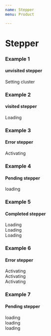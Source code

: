 ```yaml
---
name: Stepper
menu: Product

---
```


# Stepper
### Example 1
#### unvisited stepper
<Playground>

  <div class="stepper-indicator unvisited">
    <div class="stepper-indicator-step_mark">
      <div class="d-flex">
        <div class="indicator-circle"></div>
          <span class="stepper-indicator-step_mark__line"></span>
        </div>
      <div class="stepper-indicator-step_mark__name">Setting cluster</div>
    </div>
  </div>  

</Playground>

### Example 2
#### visited stepper
<Playground>

  <div class="stepper-indicator visited">
    <div class="stepper-indicator-step_mark">
      <div class="d-flex">
        <div class="indicator-circle"></div>
          <span class="stepper-indicator-step_mark__line"></span>
        </div>
      <div class="stepper-indicator-step_mark__name">Loading</div>
    </div>
  </div> 
  
</Playground>


### Example 3
#### Error stepper
<Playground>

  <div class="stepper-indicator failed-step">
    <div class="stepper-indicator-step_mark">
      <div class="d-flex">
        <div class="indicator-circle"></div>
          <span class="stepper-indicator-step_mark__line"></span>
        </div>
      <div class="stepper-indicator-step_mark__name">Activating</div>
    </div>
  </div> 

</Playground>

### Example 4
#### Pending stepper
<Playground>

  <div class="stepper-indicator current-step ">
    <div class="stepper-indicator-step_mark">
      <div class="d-flex">
        <div class="indicator-circle"></div>
          <span class="stepper-indicator-step_mark__line"></span>
        </div>
      <div class="stepper-indicator-step_mark__name">loading</div>
    </div>
  </div> 

</Playground>

### Example 5
#### Completed stepper
<Playground>

  <div class="stepper-indicator visited">
    <div class="stepper-indicator-step_mark">
      <div class="d-flex">
        <div class="indicator-circle"></div>
          <span class="stepper-indicator-step_mark__line"></span>
        </div>
      <div class="stepper-indicator-step_mark__name">Loading</div>
    </div>
        <div class="stepper-indicator-step_mark">
      <div class="d-flex">
        <div class="indicator-circle"></div>
          <span class="stepper-indicator-step_mark__line"></span>
        </div>
      <div class="stepper-indicator-step_mark__name">Loading</div>
    </div>
        <div class="">
      <div class="d-flex">
        <div class="indicator-circle"></div>
        </div>
      <div class="stepper-indicator-step_mark__name">Loading</div>
    </div>
  </div> 
  
</Playground>


### Example 6
#### Error stepper
<Playground>

  <div class="stepper-indicator failed-step">
    <div class="stepper-indicator-step_mark">
      <div class="d-flex">
        <div class="indicator-circle"></div>
          <span class="stepper-indicator-step_mark__line"></span>
        </div>
      <div class="stepper-indicator-step_mark__name">Activating</div>
    </div>
        <div class="stepper-indicator-step_mark">
      <div class="d-flex">
        <div class="indicator-circle"></div>
          <span class="stepper-indicator-step_mark__line"></span>
        </div>
      <div class="stepper-indicator-step_mark__name">Activating</div>
    </div>
        <div class="">
      <div class="d-flex">
        <div class="indicator-circle"></div>
        </div>
      <div class="stepper-indicator-step_mark__name">Activating</div>
    </div>
  </div> 

</Playground>

### Example 7
#### Pending stepper
<Playground>

  <div class="stepper-indicator current-step ">
    <div class="stepper-indicator-step_mark">
      <div class="d-flex">
        <div class="indicator-circle"></div>
          <span class="stepper-indicator-step_mark__line"></span>
        </div>
      <div class="stepper-indicator-step_mark__name">loading</div>
    </div>
        <div class="stepper-indicator-step_mark">
      <div class="d-flex">
        <div class="indicator-circle"></div>
          <span class="stepper-indicator-step_mark__line"></span>
        </div>
      <div class="stepper-indicator-step_mark__name">loading</div>
    </div>
        <div class="">
      <div class="d-flex">
        <div class="indicator-circle"></div>
        </div>
      <div class="stepper-indicator-step_mark__name">loading</div>
    </div>
  </div> 

</Playground>




